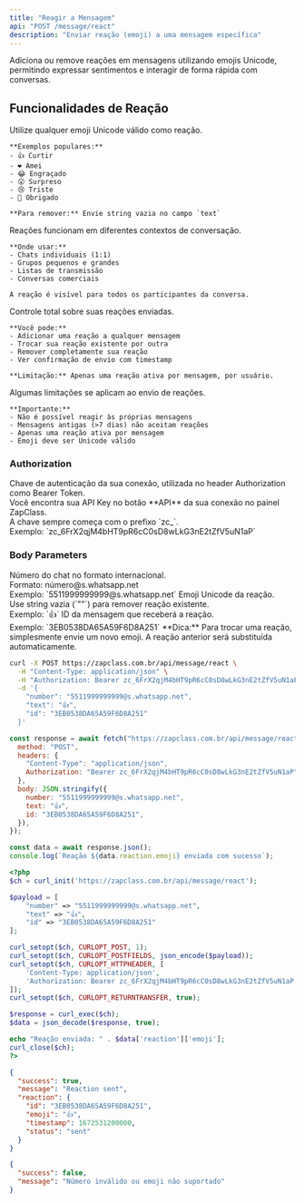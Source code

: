 ```yaml
---
title: "Reagir a Mensagem"
api: "POST /message/react"
description: "Enviar reação (emoji) a uma mensagem específica"
---
```


Adiciona ou remove reações em mensagens utilizando emojis Unicode, permitindo expressar sentimentos e interagir de forma rápida com conversas.

## Funcionalidades de Reação

<AccordionGroup>
  <Accordion title="Emojis Suportados" icon="face-smile">
    Utilize qualquer emoji Unicode válido como reação.

    **Exemplos populares:**
    - 👍 Curtir
    - ❤️ Amei
    - 😂 Engraçado
    - 😮 Surpreso
    - 😢 Triste
    - 🙏 Obrigado

    **Para remover:** Envie string vazia no campo `text`

  </Accordion>

  <Accordion title="Tipos de Chat" icon="comments">
    Reações funcionam em diferentes contextos de conversação.

    **Onde usar:**
    - Chats individuais (1:1)
    - Grupos pequenos e grandes
    - Listas de transmissão
    - Conversas comerciais

    A reação é visível para todos os participantes da conversa.

  </Accordion>

  <Accordion title="Gerenciamento de Reações" icon="arrows-rotate">
    Controle total sobre suas reações enviadas.

    **Você pode:**
    - Adicionar uma reação a qualquer mensagem
    - Trocar sua reação existente por outra
    - Remover completamente sua reação
    - Ver confirmação de envio com timestamp

    **Limitação:** Apenas uma reação ativa por mensagem, por usuário.

  </Accordion>

  <Accordion title="Restrições" icon="triangle-exclamation">
    Algumas limitações se aplicam ao envio de reações.

    **Importante:**
    - Não é possível reagir às próprias mensagens
    - Mensagens antigas (>7 dias) não aceitam reações
    - Apenas uma reação ativa por mensagem
    - Emoji deve ser Unicode válido

  </Accordion>
</AccordionGroup>

### Authorization

<ParamField path="api_key" type="string" required>
  Chave de autenticação da sua conexão, utilizada no header Authorization como
  Bearer Token. <br />
  Você encontra sua API Key no botão **API** da sua conexão no painel ZapClass. <br />
  A chave sempre começa com o prefixo `zc_`. <br />
  Exemplo: `zc_6FrX2qjM4bHT9pR6cC0sD8wLkG3nE2tZfV5uN1aP`
</ParamField>

### Body Parameters

<ParamField path="number" type="string" required>
  Número do chat no formato internacional. <br />
  Formato: número@s.whatsapp.net <br />
  Exemplo: `5511999999999@s.whatsapp.net`
</ParamField>

<ParamField path="text" type="string" required>
  Emoji Unicode da reação. <br />
  Use string vazia (`""`) para remover reação existente. <br />
  Exemplo: `👍`
</ParamField>

<ParamField path="id" type="string" required>
  ID da mensagem que receberá a reação. <br />
  Exemplo: `3EB0538DA65A59F6D8A251`
</ParamField>

<Info>
  **Dica:** Para trocar uma reação, simplesmente envie um novo emoji. A reação
  anterior será substituída automaticamente.
</Info>

<RequestExample>

```bash cURL
curl -X POST https://zapclass.com.br/api/message/react \
  -H "Content-Type: application/json" \
  -H "Authorization: Bearer zc_6FrX2qjM4bHT9pR6cC0sD8wLkG3nE2tZfV5uN1aP" \
  -d '{
    "number": "5511999999999@s.whatsapp.net",
    "text": "👍",
    "id": "3EB0538DA65A59F6D8A251"
  }'
```

```javascript JavaScript
const response = await fetch("https://zapclass.com.br/api/message/react", {
  method: "POST",
  headers: {
    "Content-Type": "application/json",
    Authorization: "Bearer zc_6FrX2qjM4bHT9pR6cC0sD8wLkG3nE2tZfV5uN1aP",
  },
  body: JSON.stringify({
    number: "5511999999999@s.whatsapp.net",
    text: "👍",
    id: "3EB0538DA65A59F6D8A251",
  }),
});

const data = await response.json();
console.log(`Reação ${data.reaction.emoji} enviada com sucesso`);
```

```php PHP
<?php
$ch = curl_init('https://zapclass.com.br/api/message/react');

$payload = [
    "number" => "5511999999999@s.whatsapp.net",
    "text" => "👍",
    "id" => "3EB0538DA65A59F6D8A251"
];

curl_setopt($ch, CURLOPT_POST, 1);
curl_setopt($ch, CURLOPT_POSTFIELDS, json_encode($payload));
curl_setopt($ch, CURLOPT_HTTPHEADER, [
    'Content-Type: application/json',
    'Authorization: Bearer zc_6FrX2qjM4bHT9pR6cC0sD8wLkG3nE2tZfV5uN1aP'
]);
curl_setopt($ch, CURLOPT_RETURNTRANSFER, true);

$response = curl_exec($ch);
$data = json_decode($response, true);

echo "Reação enviada: " . $data['reaction']['emoji'];
curl_close($ch);
?>
```

</RequestExample>

<ResponseExample>

```json 200
{
  "success": true,
  "message": "Reaction sent",
  "reaction": {
    "id": "3EB0538DA65A59F6D8A251",
    "emoji": "👍",
    "timestamp": 1672531200000,
    "status": "sent"
  }
}
```

```json 400
{
  "success": false,
  "message": "Número inválido ou emoji não suportado"
}
```

</ResponseExample>
